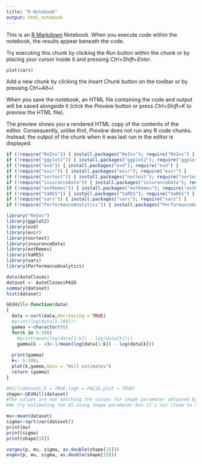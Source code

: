 ```yaml
---
title: "R Notebook"
output: html_notebook
---
```


This is an [R Markdown](http://rmarkdown.rstudio.com) Notebook. When you execute code within the notebook, the results appear beneath the code. 

Try executing this chunk by clicking the *Run* button within the chunk or by placing your cursor inside it and pressing *Ctrl+Shift+Enter*. 

```r
plot(cars)
```

Add a new chunk by clicking the *Insert Chunk* button on the toolbar or by pressing *Ctrl+Alt+I*.

When you save the notebook, an HTML file containing the code and output will be saved alongside it (click the *Preview* button or press *Ctrl+Shift+K* to preview the HTML file).

The preview shows you a rendered HTML copy of the contents of the editor. Consequently, unlike *Knit*, *Preview* does not run any R code chunks. Instead, the output of the chunk when it was last run in the editor is displayed.

```r
if (!require("ReIns")) { install.packages("ReIns"); require("ReIns") }
if (!require("ggplot2")) { install.packages("ggplot2"); require("ggplot2") }
if (!require("evd")) { install.packages("evd"); require("evd") }
if (!require("evir")) { install.packages("evir"); require("evir") }
if (!require("nortest")) { install.packages("nortest"); require("nortest") }
if (!require("insuranceData")) { install.packages("insuranceData"); require("insuranceData") }
if (!require("extRemes")) { install.packages("extRemes"); require("extRemes") }
if (!require("VaRES")) { install.packages("VaRES"); require("VaRES") }
if (!require("vars")) { install.packages("vars"); require("vars") }
if (!require("PerformanceAnalytics")) { install.packages("PerformanceAnalytics"); require("PerformanceAnalytics") }
```

```r
library("ReIns")
library(ggplot2)
library(evd)
library(evir)
library(nortest)
library(insuranceData)
library(extRemes)
library(VaRES)
library(vars)
library(PerformanceAnalytics)
```

```r
data(AutoClaims)
dataset <- AutoClaims$PAID
summary(dataset)
hist(dataset)
```
```r
GEVHill<-function(data)
{
  data <-sort(data,decreasing = TRUE)
  #print(log(data[1:100]))
  gamma <-character(95)
  for(k in 5:100)
    #print(mean(log(data[1:k]) - log(data[k])))
    gamma[k - 4]<-1/mean(log(data[1:k]) - log(data[k]))
  
  print(gamma)
  k<- 5:100;
  plot(k,gamma,main = "Hill estimates")
  return (gamma)
}

```


```r
#Hill(dataset,k = TRUE,logk = FALSE,plot = TRUE)
shape<-GEVHill(dataset)
#The values are not matching the values for shape parameter obtained by Block Maxima method
#We try estimating the ES using shape parameter but it's not close to the value of ES calculated using given data
```
```r
mu<-mean(dataset)
sigma<-sqrt(var(dataset))
print(mu)
print(sigma)
print(shape[18])

vargev(p, mu, sigma, as.double(shape[15]))
esgev(p, mu, sigma, as.double(shape[15]))
```

